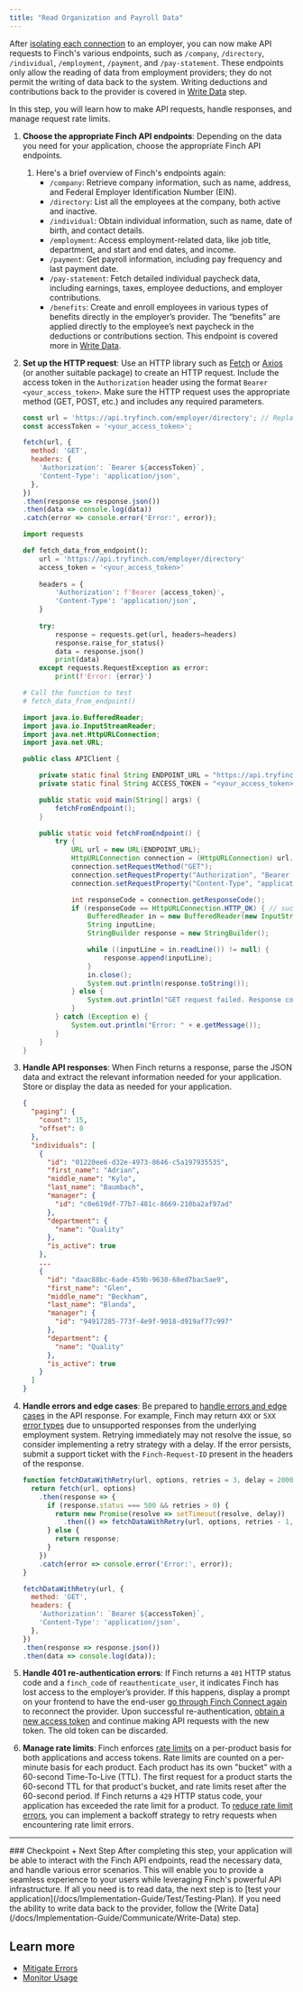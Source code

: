 ```yaml
---
title: "Read Organization and Payroll Data"
---
```


After [isolating each connection](/docs/Implementation-Guide/Connect/Manage-Connections) to an employer, you can now make API requests to Finch's various endpoints, such as `/company`, `/directory`, `/individual`, `/employment`, `/payment`, and `/pay-statement`. These endpoints only allow the reading of data from employment providers; they do not permit the writing of data back to the system. Writing deductions and contributions back to the provider is covered in [Write Data](docs/Implementation-Guide/Communicate/Write-Data) step.

In this step, you will learn how to make API requests, handle responses, and manage request rate limits.

1. **Choose the appropriate Finch API endpoints**: Depending on the data you need for your application, choose the appropriate Finch API endpoints. 
    1. Here's a brief overview of Finch's endpoints again:
        - `/company`: Retrieve company information, such as name, address, and Federal Employer Identification Number (EIN).
        - `/directory`: List all the employees at the company, both active and inactive.
        - `/individual`: Obtain individual information, such as name, date of birth, and contact details.
        - `/employment`: Access employment-related data, like job title, department, and start and end dates, and income.
        - `/payment`: Get payroll information, including pay frequency and last payment date.
        - `/pay-statement`: Fetch detailed individual paycheck data, including earnings, taxes, employee deductions, and employer contributions.
        - `/benefits`: Create and enroll employees in various types of benefits directly in the employer’s provider. The “benefits” are applied directly to the employee’s next paycheck in the deductions or contributions section. This endpoint is covered more in [Write Data](docs/Implementation-Guide/Communicate/Write-Data).

1. **Set up the HTTP request**: Use an HTTP library such as [Fetch](https://developer.mozilla.org/en-US/docs/Web/API/Fetch_API/Using_Fetch) or [Axios](https://axios-http.com/docs/intro) (or another suitable package) to create an HTTP request. Include the access token in the `Authorization` header using the format `Bearer <your_access_token>`. Make sure the HTTP request uses the appropriate method (GET, POST, etc.) and includes any required parameters.
    
    ```js
    const url = 'https://api.tryfinch.com/employer/directory'; // Replace with the desired endpoint
    const accessToken = '<your_access_token>';
    
    fetch(url, {
      method: 'GET',
      headers: {
        'Authorization': `Bearer ${accessToken}`,
        'Content-Type': 'application/json',
      },
    })
    .then(response => response.json())
    .then(data => console.log(data))
    .catch(error => console.error('Error:', error));
    ```

    ```python
    import requests

    def fetch_data_from_endpoint():
        url = 'https://api.tryfinch.com/employer/directory'
        access_token = '<your_access_token>'
        
        headers = {
            'Authorization': f'Bearer {access_token}',
            'Content-Type': 'application/json',
        }
        
        try:
            response = requests.get(url, headers=headers)
            response.raise_for_status()
            data = response.json()
            print(data)
        except requests.RequestException as error:
            print(f'Error: {error}')

    # Call the function to test
    # fetch_data_from_endpoint()
    ```

    ```java
    import java.io.BufferedReader;
    import java.io.InputStreamReader;
    import java.net.HttpURLConnection;
    import java.net.URL;

    public class APIClient {

        private static final String ENDPOINT_URL = "https://api.tryfinch.com/employer/directory";
        private static final String ACCESS_TOKEN = "<your_access_token>";

        public static void main(String[] args) {
            fetchFromEndpoint();
        }

        public static void fetchFromEndpoint() {
            try {
                URL url = new URL(ENDPOINT_URL);
                HttpURLConnection connection = (HttpURLConnection) url.openConnection();
                connection.setRequestMethod("GET");
                connection.setRequestProperty("Authorization", "Bearer " + ACCESS_TOKEN);
                connection.setRequestProperty("Content-Type", "application/json");

                int responseCode = connection.getResponseCode();
                if (responseCode == HttpURLConnection.HTTP_OK) { // success
                    BufferedReader in = new BufferedReader(new InputStreamReader(connection.getInputStream()));
                    String inputLine;
                    StringBuilder response = new StringBuilder();

                    while ((inputLine = in.readLine()) != null) {
                        response.append(inputLine);
                    }
                    in.close();
                    System.out.println(response.toString());
                } else {
                    System.out.println("GET request failed. Response code: " + responseCode);
                }
            } catch (Exception e) {
                System.out.println("Error: " + e.getMessage());
            }
        }
    }
    ```
    
1. **Handle API responses**: When Finch returns a response, parse the JSON data and extract the relevant information needed for your application. Store or display the data as needed for your application.
    ```json Example response
    {
      "paging": {
        "count": 15,
        "offset": 0
      },
      "individuals": [
        {
          "id": "01220ee6-d32e-4973-8646-c5a197935535",
          "first_name": "Adrian",
          "middle_name": "Kylo",
          "last_name": "Baumbach",
          "manager": {
            "id": "c0e619df-77b7-481c-8669-210ba2af97ad"
          },
          "department": {
            "name": "Quality"
          },
          "is_active": true
        },
        ...
        {
          "id": "daac88bc-6ade-459b-9630-68ed7bac5ae9",
          "first_name": "Glen",
          "middle_name": "Beckham",
          "last_name": "Blanda",
          "manager": {
            "id": "94917285-773f-4e9f-9018-d919af77c997"
          },
          "department": {
            "name": "Quality"
          },
          "is_active": true
        }
      ]
    }
    ```
    
1. **Handle errors and edge cases**: Be prepared to [handle errors and edge cases](/docs/Implementation-Guide/Optimize/Mitigate-Errors) in the API response. For example, Finch may return `4XX` or `5XX` [error types](https://developer.tryfinch.com/docs/reference/1f80003f67f0d-error-types) due to unsupported responses from the underlying employment system. Retrying immediately may not resolve the issue, so consider implementing a retry strategy with a delay. If the error persists, submit a support ticket with the `Finch-Request-ID` present in the headers of the response.
    ```jsx Error handling example
    function fetchDataWithRetry(url, options, retries = 3, delay = 2000) {
      return fetch(url, options)
        .then(response => {
          if (response.status === 500 && retries > 0) {
            return new Promise(resolve => setTimeout(resolve, delay))
              .then(() => fetchDataWithRetry(url, options, retries - 1, delay));
          } else {
            return response;
          }
        })
        .catch(error => console.error('Error:', error));
    }
    
    fetchDataWithRetry(url, {
      method: 'GET',
      headers: {
        'Authorization': `Bearer ${accessToken}`,
        'Content-Type': 'application/json',
      },
    })
    .then(response => response.json())
    .then(data => console.log(data));
    ```
    
1. **Handle 401 re-authentication errors**: If Finch returns a `401` HTTP status code and a `finch_code` of   `reauthenticate_user`, it indicates Finch has lost access to the employer’s provider. If this happens, display a prompt on your frontend to have the end-user [go through Finch Connect again](/docs/Implementation-Guide/Connect/Set-Up-Finch-Connect) to reconnect the provider. Upon successful re-authentication, [obtain a new access token](/docs/Implementation-Guide/Connect/Retrieve-Access-Token) and continue making API requests with the new token. The old token can be discarded.  

2. **Manage rate limits**: Finch enforces [rate limits](/docs/Developer-Resources/Rate-Limits) on a per-product basis for both applications and access tokens. Rate limits are counted on a per-minute basis for each product. Each product has its own "bucket" with a 60-second Time-To-Live (TTL). The first request for a product starts the 60-second TTL for that product's bucket, and rate limits reset after the 60-second period. If Finch returns a `429` HTTP status code, your application has exceeded the rate limit for a product. To [reduce rate limit errors](/docs/Implementation-Guide/Optimize/Mitigate-Errors#rate-limit-errors), you can implement a backoff strategy to retry requests when encountering rate limit errors. 
---
<Check>
### Checkpoint + Next Step
After completing this step, your application will be able to interact with the Finch API endpoints, read the necessary data, and handle various error scenarios. This will enable you to provide a seamless experience to your users while leveraging Finch's powerful API infrastructure. If all you need is to read data, the next step is to [test your application](/docs/Implementation-Guide/Test/Testing-Plan). If you need the ability to write data back to the provider, follow the [Write Data](/docs/Implementation-Guide/Communicate/Write-Data) step.
</Check>

## Learn more
- [Mitigate Errors](/docs/Implementation-Guide/Optimize/Mitigate-Errors)
- [Monitor Usage](/docs/Implementation-Guide/Optimize/Monitor-Usage)
